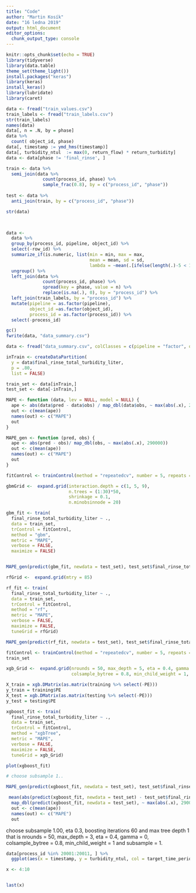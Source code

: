 ```yaml
---
title: "Code"
author: "Martin Kosík"
date: "16 ledna 2019"
output: html_document
editor_options: 
  chunk_output_type: console
---
```


```r
knitr::opts_chunk$set(echo = TRUE)
library(tidyverse)
library(data.table)
theme_set(theme_light())
install.packages("keras")
library(keras)
install_keras()
library(lubridate)
library(caret)
```


```r
data <- fread("train_values.csv")
train_labels <- fread("train_labels.csv")
str(train_labels)
names(data)
data[, n = .N, by = phase]
data %>% 
  count( object_id, phase)
data[, timestamp := ymd_hms(timestamp)]
data[, turbidity_ntul  := max(0, return_flow) * return_turbidity]
data <- data[phase != 'final_rinse', ]

train <- data %>% 
  semi_join(data %>% 
              count(process_id, phase) %>% 
              sample_frac(0.8), by = c("process_id", "phase"))
 
test <- data %>% 
  anti_join(train, by = c("process_id", "phase")) 

str(data)
  
```

```r

```

```r
data <-
  data %>% 
  group_by(process_id, pipeline, object_id) %>% 
  select(-row_id) %>% 
  summarize_if(is.numeric, list(min = min, max = max,
                                mean = mean, sd = sd,
                                lambda = ~mean(.[ifelse(length(.)-5 < 1, length(.), length(.)-5):length(.)]))) %>% 
  ungroup() %>% 
  left_join(data %>% 
              count(process_id, phase) %>%
              spread(key = phase, value = n) %>% 
              replace(is.na(.), 0), by = "process_id") %>% 
  left_join(train_labels, by = "process_id") %>% 
  mutate(pipeline = as.factor(pipeline),
         object_id =as.factor(object_id), 
         process_id = as.factor(process_id)) %>% 
  select(-process_id)

gc()
fwrite(data, "data_summary.csv")

```

```r
data <- fread("data_summary.csv", colClasses = c(pipeline = "factor", object_id ="factor"))

inTrain <- createDataPartition(
  y = data$final_rinse_total_turbidity_liter,
  p = .80,
  list = FALSE)

train_set <- data[inTrain,]
test_set <- data[-inTrain,]

```

```r
MAPE <- function (data, lev = NULL, model = NULL) {
  ape <- abs(data$pred - data$obs) / map_dbl(data$obs, ~ max(abs(.x), 290000))
  out <- c(mean(ape))
  names(out) <- c("MAPE")
  out
} 

```

```r
MAPE_gen <- function (pred, obs) {
  ape <- abs(pred - obs)/ map_dbl(obs, ~ max(abs(.x), 290000))
  out <- c(mean(ape))
  names(out) <- c("MAPE")
  out
} 
```


```r
fitControl <- trainControl(method = "repeatedcv", number = 5, repeats = 3, summaryFunction = MAPE)
```


```r
gbmGrid <-  expand.grid(interaction.depth = c(1, 5, 9), 
                        n.trees = (1:30)*50, 
                        shrinkage = 0.1,
                        n.minobsinnode = 20)

gbm_fit <- train(
  final_rinse_total_turbidity_liter ~ .,
  data = train_set,
  trControl = fitControl,
  method = "gbm",
  metric = "MAPE",
  verbose = FALSE, 
  maximize = FALSE)


MAPE_gen(predict(gbm_fit, newdata = test_set), test_set$final_rinse_total_turbidity_liter)
```



```r
rfGrid <-  expand.grid(mtry = 85)

rf_fit <- train(
  final_rinse_total_turbidity_liter ~ .,
  data = train_set,
  trControl = fitControl,
  method = "rf",
  metric = "MAPE",
  verbose = FALSE, 
  maximize = FALSE, 
  tuneGrid = rfGrid)

MAPE_gen(predict(rf_fit, newdata = test_set), test_set$final_rinse_total_turbidity_liter)

```

```r
fitControl <- trainControl(method = "repeatedcv", number = 5, repeats = 1, summaryFunction = MAPE)
train_set 

xgb_Grid <-  expand.grid(nrounds = 50, max_depth = 5, eta = 0.4, gamma = 0,
                         colsample_bytree = 0.8, min_child_weight = 1, subsample = 1)

X_train = xgb.DMatrix(as.matrix(training %>% select(-PE)))
y_train = training$PE
X_test = xgb.DMatrix(as.matrix(testing %>% select(-PE)))
y_test = testing$PE

xgboost_fit <- train(
  final_rinse_total_turbidity_liter ~ .,
  data = train_set,
  trControl = fitControl,
  method = "xgbTree",
  metric = "MAPE",
  verbose = FALSE, 
  maximize = FALSE,
  tuneGrid = xgb_Grid)

plot(xgboost_fit)

# choose subsample 1..

MAPE_gen(predict(xgboost_fit, newdata = test_set), test_set$final_rinse_total_turbidity_liter)

 mean(abs(predict(xgboost_fit, newdata = test_set) - test_set$final_rinse_total_turbidity_liter)/
  map_dbl(predict(xgboost_fit, newdata = test_set), ~ max(abs(.x), 290000)))
  out <- c(mean(ape))
  names(out) <- c("MAPE")
  out
```
choose subsample 1.00, eta 0.3,  boosting iterations 60 and max tree depth 1
that is 
nrounds = 50, max_depth = 3, eta = 0.4, gamma = 0, colsample_bytree = 0.8, min_child_weight =
 1 and subsample = 1.

```r
data[process_id %in% 20001:20011, ] %>% 
  ggplot(aes(x = timestamp, y = turbidity_ntul, col = target_time_period)) + geom_line() + facet_wrap(~ process_id, scales = "free")
```

```r
x <- 4:10


last(x)
```

